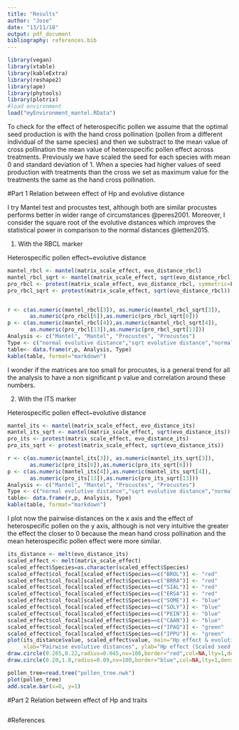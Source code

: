 ```yaml
---
title: "Results"
author: "Jose"
date: "13/11/18"
output: pdf_document
bibliography: references.bib
---
```


```r
library(vegan)
library(xtable)
library(kableExtra)
library(reshape2)
library(ape)
library(phytools)
library(plotrix)
#load environment
load("myEnvironment_mantel.RData")
```

To check for the effect of heterospecific pollen we assume that the optimal seed production is with the hand cross pollination (pollen from a different individual of the same species) and then we substract to the mean value of cross pollination the mean value of heterospecific pollen effect across treatments. Previously we have scaled the seed for each species with mean 0 and standard deviation of 1. When a species had higher values of seed production with treatments than the cross we set as maximum value for the treatments the same as the hand cross pollination.

#Part 1 Relation between effect of Hp and evolutive distance

I try Mantel test and procustes test, although both are similar procustes performs better in wider range of circumstances @peres2001. Moreover, I consider the square root of the evolutive distances which improves the statistical power in comparison to the normal distances @letten2015.

1) With the RBCL marker

Heterospecific pollen effect~evolutive distance
```r
mantel_rbcl <- mantel(matrix_scale_effect, evo_distance_rbcl)
mantel_rbcl_sqrt <- mantel(matrix_scale_effect, sqrt(evo_distance_rbcl))
pro_rbcl <- protest(matrix_scale_effect, evo_distance_rbcl, symmetric=F)
pro_rbcl_sqrt <- protest(matrix_scale_effect, sqrt(evo_distance_rbcl))


r <- c(as.numeric(mantel_rbcl[3]), as.numeric(mantel_rbcl_sqrt[3]),
       as.numeric(pro_rbcl[6]),as.numeric(pro_rbcl_sqrt[6]))
p <- c(as.numeric(mantel_rbcl[4]),as.numeric(mantel_rbcl_sqrt[4]),
       as.numeric(pro_rbcl[13]),as.numeric(pro_rbcl_sqrt[13]))
Analysis <- c("Mantel", "Mantel", "Procustes", "Procustes")
Type <- c("normal evolutive distance","sqrt evolutive distance","normal evolutive distance", "sqrt evolutive distance")
table<- data.frame(r,p, Analysis, Type)
kable(table, format="markdown")
```

I wonder if the matrices are too small for procustes, is a general trend for all the analysis to have a non significant p value and correlation around these numbers.

2) With the ITS marker

Heterospecific pollen effect~evolutive distance
```r
mantel_its <- mantel(matrix_scale_effect, evo_distance_its)
mantel_its_sqrt <- mantel(matrix_scale_effect, sqrt(evo_distance_its))
pro_its <- protest(matrix_scale_effect, evo_distance_its)
pro_its_sqrt <- protest(matrix_scale_effect, sqrt(evo_distance_its))

r <- c(as.numeric(mantel_its[3]), as.numeric(mantel_its_sqrt[3]),
       as.numeric(pro_its[6]),as.numeric(pro_its_sqrt[6]))
p <- c(as.numeric(mantel_its[4]),as.numeric(mantel_its_sqrt[4]),
       as.numeric(pro_its[13]),as.numeric(pro_its_sqrt[13]))
Analysis <- c("Mantel", "Mantel", "Procustes", "Procustes")
Type <- c("normal evolutive distance","sqrt evolutive distance","normal evolutive distance", "sqrt evolutive distance")
table<- data.frame(r,p, Analysis, Type)
kable(table, format="markdown")
```

I plot now the pairwise distances on the x axis and the effect of heterospecific pollen on the y axis, although is not very intuitive the greater the effect the closer to 0 because the mean hand cross pollination and the mean heterospecific pollen effect were more similar. 

\newpage

```r
its_distance <- melt(evo_distance_its)
scaled_effect <- melt(matrix_scale_effect)
scaled_effect$Species=as.character(scaled_effect$Species)
scaled_effect$col_focal[scaled_effect$Species==c("BROL")] <- "red"
scaled_effect$col_focal[scaled_effect$Species==c("BRRA")] <- "red"
scaled_effect$col_focal[scaled_effect$Species==c("SIAL")] <- "red"
scaled_effect$col_focal[scaled_effect$Species==c("ERSA")] <- "red"
scaled_effect$col_focal[scaled_effect$Species==c("SOME")] <- "blue"
scaled_effect$col_focal[scaled_effect$Species==c("SOLY")] <- "blue"
scaled_effect$col_focal[scaled_effect$Species==c("PEIN")] <- "blue"
scaled_effect$col_focal[scaled_effect$Species==c("CAAN")] <- "blue"
scaled_effect$col_focal[scaled_effect$Species==c("IPAQ")] <- "green"
scaled_effect$col_focal[scaled_effect$Species==c("IPPU")] <- "green"
plot(its_distance$value, scaled_effect$value, main="Hp effect & evolutive distance", 
     xlab="Pairwise evolutive distances", ylab="Hp effect (Scaled seed set)", pch=19, col=scaled_effect$col_focal)
draw.circle(0.265,0.22,radius=0.045,nv=100,border="red",col=NA,lty=1,density=NULL,angle=45,lwd=1)
draw.circle(0.20,1.8,radius=0.09,nv=100,border="blue",col=NA,lty=1,density=NULL,angle=45,lwd=1)

```

\newpage

```r
pollen_tree=read.tree("pollen_tree.nwk")
plot(pollen_tree)
add.scale.bar(x=0, y=1)
```

\newpage
#Part 2 Relation between effect of Hp and traits

```r

```



#References